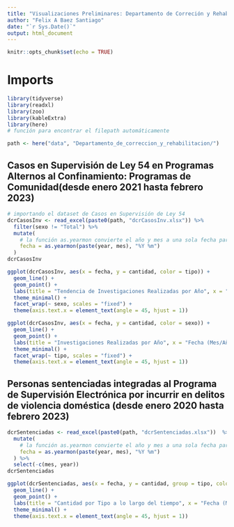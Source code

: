 ```yaml
---
title: "Visualizaciones Preliminares: Departamento de Correción y Rehabilitación"
author: "Felix A Baez Santiago"
date: "`r Sys.Date()`"
output: html_document
---
```


```r
knitr::opts_chunk$set(echo = TRUE)
```

# Imports
```r
library(tidyverse)
library(readxl)
library(zoo)
library(kableExtra)
library(here)
# función para encontrar el filepath automáticamente 

path <- here("data", "Departamento_de_correccion_y_rehabilitacion/")
```

## Casos en Supervisión de Ley 54 en Programas Alternos al Confinamiento: Programas de Comunidad(desde enero 2021 hasta febrero 2023)
```r
# importando el dataset de Casos en Supervisión de Ley 54
dcrCasosInv <- read_excel(paste0(path, "dcrCasosInv.xlsx")) %>%
  filter(sexo != "Total") %>%
  mutate(
    # la función as.yearmon convierte el año y mes a una sola fecha para poderla visualizar apropiadamente, la función es parte del paquete zoo
    fecha = as.yearmon(paste(year, mes), "%Y %m")
  )
dcrCasosInv
```

```r
ggplot(dcrCasosInv, aes(x = fecha, y = cantidad, color = tipo)) +
  geom_line() +
  geom_point() +
  labs(title = "Tendencia de Investigaciones Realizadas por Año", x = "Fecha (Mes/Año)", y = "Cantidad de Casos") +
  theme_minimal() +
  facet_wrap(~ sexo, scales = "fixed") +
  theme(axis.text.x = element_text(angle = 45, hjust = 1))

ggplot(dcrCasosInv, aes(x = fecha, y = cantidad, color = sexo)) +
  geom_line() +
  geom_point() +
  labs(title = "Investigaciones Realizadas por Año", x = "Fecha (Mes/Año)", y = "Cantidad") +
  theme_minimal() +
  facet_wrap(~ tipo, scales = "fixed") +
  theme(axis.text.x = element_text(angle = 45, hjust = 1))
```

## Personas sentenciadas integradas al Programa de Supervisión Electrónica por incurrir en delitos de violencia doméstica (desde enero 2020 hasta febrero 2023)
```r
dcrSentenciadas <- read_excel(paste0(path, "dcrSentenciadas.xlsx"))  %>%
  mutate(
    # la función as.yearmon convierte el año y mes a una sola fecha para poderla visualizar apropiadamente, la función es parte del paquete zoo
    fecha = as.yearmon(paste(year, mes), "%Y %m")
  ) %>%
  select(-c(mes, year))
dcrSentenciadas
```

```r
ggplot(dcrSentenciadas, aes(x = fecha, y = cantidad, group = tipo, color = tipo)) + 
  geom_line() +
  geom_point() +
  labs(title = "Cantidad por Tipo a lo largo del tiempo", x = "Fecha (Mes/Año)", y = "Cantidad de Casos") +
  theme_minimal() +
  theme(axis.text.x = element_text(angle = 45, hjust = 1))
```






